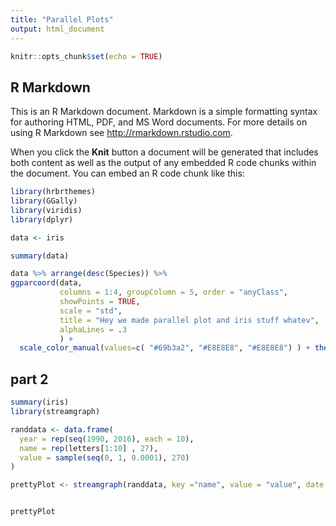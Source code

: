 ```yaml
---
title: "Parallel Plots"
output: html_document
---
```


```r
knitr::opts_chunk$set(echo = TRUE)
```

## R Markdown

This is an R Markdown document. Markdown is a simple formatting syntax for authoring HTML, PDF, and MS Word documents. For more details on using R Markdown see <http://rmarkdown.rstudio.com>.

When you click the **Knit** button a document will be generated that includes both content as well as the output of any embedded R code chunks within the document. You can embed an R code chunk like this:

```r
library(hrbrthemes)
library(GGally)
library(viridis)
library(dplyr)

data <- iris

summary(data)

data %>% arrange(desc(Species)) %>%
ggparcoord(data, 
           columns = 1:4, groupColumn = 5, order = "anyClass",
           showPoints = TRUE,
           scale = "std",
           title = "Hey we made parallel plot and iris stuff whatev",
           alphaLines = .3
           ) +
  scale_color_manual(values=c( "#69b3a2", "#E8E8E8", "#E8E8E8") ) + theme(plot.title = element_text(size = 10))

```

## part 2

```r
summary(iris)
library(streamgraph)

randdata <- data.frame(
  year = rep(seq(1990, 2016), each = 10),
  name = rep(letters[1:10] , 27),
  value = sample(seq(0, 1, 0.0001), 270)
)

prettyPlot <- streamgraph(randdata, key ="name", value = "value", date = "year", height = "300px", width = "1000px") %>% sg_legend(show = TRUE, label = "names : ")


prettyPlot
```


